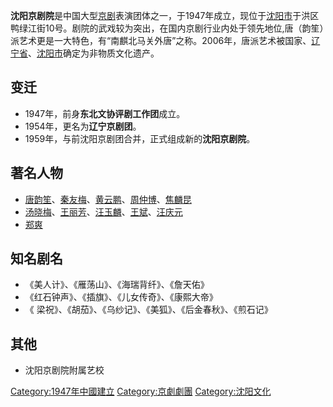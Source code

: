 {{unreferenced|time=2010-12-12T06:27:04+00:00}}
'''沈阳京剧院'''是中国大型[[京剧|京剧]]表演团体之一，于1947年成立，现位于[[沈阳市|沈阳市]]于洪区鸭绿江街10号。剧院的武戏较为突出，在国内京剧行业内处于领先地位,唐（韵笙）派艺术更是一大特色，有“南麒北马关外唐”之称。2006年，唐派艺术被国家、[[辽宁省|辽宁省]]、[[沈阳市|沈阳市]]确定为非物质文化遗产。
== 变迁 ==
* 1947年，前身'''东北文协评剧工作团'''成立。
* 1954年，更名为'''辽宁京剧团'''。
* 1959年，与前沈阳京剧团合并，正式组成新的'''沈阳京剧院'''。
== 著名人物 ==
* [[唐韵笙|唐韵笙]]、[[秦友梅|秦友梅]]、[[黄云鹏|黄云鹏]]、[[周仲博|周仲博]]、[[焦麟昆|焦麟昆]]
* [[汤晓梅|汤晓梅]]、[[王丽芳|王丽芳]]、[[汪玉麟|汪玉麟]]、[[王斌|王斌]]、[[汪庆元|汪庆元]]
* [[郑爽_(1966年)|郑爽]]

== 知名剧名 ==
* 《美人计》、《雁荡山》、《海瑞背纤》、《詹天佑》
* 《红石钟声》、《插旗》、《儿女传奇》、《康熙大帝》
* 《 梁祝》、《胡茄》、《乌纱记》、《美狐》、《后金春秋》、《煎石记》

== 其他 ==
* 沈阳京剧院附属艺校

{{中国京剧}}
[[Category:1947年中國建立|Category:1947年中國建立]]
[[Category:京劇劇團|Category:京劇劇團]]
[[Category:沈阳文化|Category:沈阳文化]]

{{coord|41|50|13|N|123|27|23|E|region:CN_type:landmark|display=title}}